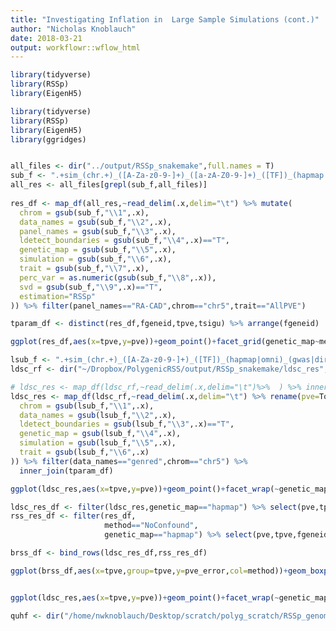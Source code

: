 ```yaml
---
title: "Investigating Inflation in  Large Sample Simulations (cont.)"
author: "Nicholas Knoblauch"
date: 2018-03-21
output: workflowr::wflow_html
---
```







```r

library(tidyverse)
library(RSSp)
library(EigenH5)

library(tidyverse)
library(RSSp)
library(EigenH5)
library(ggridges)


all_files <- dir("../output/RSSp_snakemake",full.names = T)
sub_f <- ".+sim_(chr.+)_([A-Za-z0-9-]+)_([a-zA-Z0-9-]+)_([TF])_(hapmap|omni)_(gwas|direct)_RSSp_res_([A-Za-z]+)_([0-9]+.*[0-9]*)_([TF])_([TF]).txt.gz"
all_res <- all_files[grepl(sub_f,all_files)]
 
res_df <- map_df(all_res,~read_delim(.x,delim="\t") %>% mutate(
  chrom = gsub(sub_f,"\\1",.x),
  data_names = gsub(sub_f,"\\2",.x),
  panel_names = gsub(sub_f,"\\3",.x),
  ldetect_boundaries = gsub(sub_f,"\\4",.x)=="T",
  genetic_map = gsub(sub_f,"\\5",.x),
  simulation = gsub(sub_f,"\\6",.x),
  trait = gsub(sub_f,"\\7",.x),
  perc_var = as.numeric(gsub(sub_f,"\\8",.x)),
  svd = gsub(sub_f,"\\9",.x)=="T",
  estimation="RSSp"
)) %>% filter(panel_names=="RA-CAD",chrom=="chr5",trait=="AllPVE")

tparam_df <- distinct(res_df,fgeneid,tpve,tsigu) %>% arrange(fgeneid)
```


```r
ggplot(res_df,aes(x=tpve,y=pve))+geom_point()+facet_grid(genetic_map~method)+geom_abline(slope=1,intercept=0)
```





```r
lsub_f <- ".+sim_(chr.+)_([A-Za-z0-9-]+)_([TF])_(hapmap|omni)_(gwas|direct)_ldsc_res_([A-Za-z]+).txt.gz"
ldsc_rf <- dir("~/Dropbox/PolygenicRSS/output/RSSp_snakemake/ldsc_res",full.names=T)

# ldsc_res <- map_df(ldsc_rf,~read_delim(.x,delim="\t")%>%  ) %>% inner_join(tparam_df)
ldsc_res <- map_df(ldsc_rf,~read_delim(.x,delim="\t") %>% rename(pve=Total_Observed_scale_h2) %>% mutate(estimation="LDSC") %>% mutate(
  chrom = gsub(lsub_f,"\\1",.x),
  data_names = gsub(lsub_f,"\\2",.x),
  ldetect_boundaries = gsub(lsub_f,"\\3",.x)=="T",
  genetic_map = gsub(lsub_f,"\\4",.x),
  simulation = gsub(lsub_f,"\\5",.x),
  trait = gsub(lsub_f,"\\6",.x)
)) %>% filter(data_names=="genred",chrom=="chr5") %>%
  inner_join(tparam_df)
```
```r
ggplot(ldsc_res,aes(x=tpve,y=pve))+geom_point()+facet_wrap(~genetic_map)+geom_abline(slope=1,intercept=0)
```



```r
ldsc_res_df <- filter(ldsc_res,genetic_map=="hapmap") %>% select(pve,tpve,fgeneid) %>% mutate(method="RSSp",pve_error=pve-tpve)
rss_res_df <- filter(res_df,
                     method=="NoConfound",
                     genetic_map=="hapmap") %>% select(pve,tpve,fgeneid) %>% mutate(method="LDSC",pve_error=pve-tpve)

brss_df <- bind_rows(ldsc_res_df,rss_res_df)
```
```r
ggplot(brss_df,aes(x=tpve,group=tpve,y=pve_error,col=method))+geom_boxplot()+facet_wrap(~method)
```

```r

```



```r
ggplot(ldsc_res,aes(x=tpve,y=pve))+geom_point()+facet_wrap(~genetic_map)
```

```r
quhf <- dir("/home/nwknoblauch/Desktop/scratch/polyg_scratch/RSSp_genome_gwas_quh_chunk",full.names = T)
```








